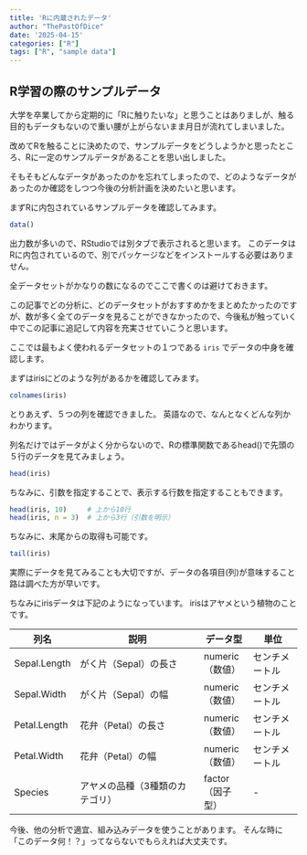 ```yaml
---
title: 'Rに内蔵されたデータ'
author: "ThePastOfDice"
date: '2025-04-15'
categories: ["R"]
tags: ["R", "sample data"]
---
```


## R学習の際のサンプルデータ

大学を卒業してから定期的に「Rに触りたいな」と思うことはありましが、触る目的もデータもないので重い腰が上がらないまま月日が流れてしまいました。

改めてRを触ることに決めたので、サンプルデータをどうしようかと思ったところ、Rに一定のサンプルデータがあることを思い出しました。

そもそもどんなデータがあったのかを忘れてしまったので、どのようなデータがあったのか確認をしつつ今後の分析計画を決めたいと思います。

まずRに内包されているサンプルデータを確認してみます。

```r
data()
```

出力数が多いので、RStudioでは別タブで表示されると思います。
このデータはRに内包されているので、別でパッケージなどをインストールする必要はありません。

全データセットがかなりの数になるのでここで書くのは避けておきます。

この記事でどの分析に、どのデータセットがおすすめかをまとめたかったのですが、数が多く全てのデータを見ることができなかったので、今後私が触っていく中でこの記事に追記して内容を充実させていこうと思います。

ここでは最もよく使われるデータセットの１つである ```iris``` でデータの中身を確認します。

まずはirisにどのような列があるかを確認してみます。
```r
colnames(iris)
```

とりあえず、５つの列を確認できました。
英語なので、なんとなくどんな列かわかります。

列名だけではデータがよく分からないので、Rの標準関数であるhead()で先頭の５行のデータを見てみましょう。

```r
head(iris)
```

ちなみに、引数を指定することで、表示する行数を指定することもできます。

```r
head(iris, 10)     # 上から10行
head(iris, n = 3)  # 上から3行（引数を明示）
```

ちなみに、末尾からの取得も可能です。
```r
tail(iris)
```

実際にデータを見てみることも大切ですが、データの各項目(列)が意味すること路は調べた方が早いです。

ちなみにirisデータは下記のようになっています。
irisはアヤメという植物のことです。

| 列名           | 説明                             | データ型     | 単位         |
|----------------|----------------------------------|--------------|--------------|
| Sepal.Length   | がく片（Sepal）の長さ            | numeric（数値）| センチメートル |
| Sepal.Width    | がく片（Sepal）の幅              | numeric（数値）| センチメートル |
| Petal.Length   | 花弁（Petal）の長さ              | numeric（数値）| センチメートル |
| Petal.Width    | 花弁（Petal）の幅                | numeric（数値）| センチメートル |
| Species        | アヤメの品種（3種類のカテゴリ）  | factor（因子型）| -            |


今後、他の分析で適宜、組み込みデータを使うことがあります。
そんな時に「このデータ何！？」ってならないでもらえれば大丈夫です。
